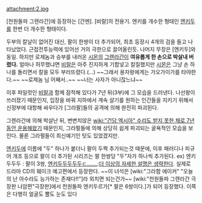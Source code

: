 attachment:2.jpg

[천원돌파 그렌라간]에 등장하는 [간멘]. [비랄]의 전용기. 엔키를 개수한 형태인 [[엔키두]]를 한번 더 개수한 형태이다.

두부의 칼날이 없어진 대신, 팔이 한쌍이 더 추가되어, 최초 등장시 4개의 검을 들고 나타났었다. 근접전투능력에 있어선 거의 극한으로 끌어올린듯. 나머지 무장은 [엔키두]와 동일. 하지만 로제놈과 승부를 내러온 [[시몬]]의 [[그렌라간]]이 '''여유롭게 한 손으로 박살내 버렸다.''' 얼마나 허무했냐면 [[비랄]]은 아주 진지하게 기합넣고 칼질했지만 [[시몬]]은 그냥 손 하나를 돌리면서 칼을 모두 부러뜨렸다.(...) ~~그래서 용자왕에게는 가오가이가를 타야한다.~~ ~~로제놈 님 어째서..~~ ~~너는 사자가 아니잖느냐~~

이후 파일럿인 [[비랄]]과 함께 잠적해 있다가 7년 뒤(3부)에 그 모습을 드러낸다. 나선왕이 쓰러졌기 때문인지, 입장을 바꿔 지하에서 계속 살기를 원하는 인간들을 지키기 위해서 신정부에 대항해 싸우다가 [그라팔]들의 공격에 의해 완전히 파괴된다.

그렌라간에 의해 박살난 뒤, 변변치않은 [[wiki:"건담 엑시아" 수리도 받지 못한 채로 7년 동안 운용]]해왔기 때문인지, 그라펄들에 의해 상당히 쉽게 파괴되는 굴욕적인 모습을 보인다. 물론 그라펄들이 최신예기인 탓도 있었겠지만.

[[엔키두]]에 이름에 "두" 하나가 붙더니 팔이 두짝 추가되는것 때문에, 이후 패러디나 피규어 개조 등으로 팔이 더 추가된 시리즈는 팔 한쌍당 "두"자가 하나씩 추가된다.
ex) 엔키두두두 : 팔이 3쌍, 
[http://bbs2.ruliweb.daum.net/gaia/do/ruliweb/family/228/read?bbsId=G005&itemId=73&articleId=12343565 엔키두두두두두ㄷ.......]:[[더 이상의 자세한 설명은 생략한다]]. 실제로 드라마 CD의 훼이크 예고편에서 등장한다. ~~이 녀석은 [wiki:"그라함 에이커" "오늘의 난 아수라도 능가하는 존재다!!"]라 외치면 되는건가~~ [wiki:"천원돌파 그렌라간 극장판 나암편"극장판]에서 천원돌파 엔키두르가[* 팔은 6쌍이다.]가 되어 등장했다. 이쪽은 다행히 얼굴도 뿔도 눈도 있다
